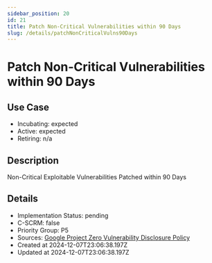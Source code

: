 ```yaml
---
sidebar_position: 20
id: 21
title: Patch Non-Critical Vulnerabilities within 90 Days
slug: /details/patchNonCriticalVulns90Days
---
```


# Patch Non-Critical Vulnerabilities within 90 Days

## Use Case
- Incubating: expected
- Active: expected
- Retiring: n/a

## Description

Non-Critical Exploitable Vulnerabilities Patched within 90 Days

## Details
- Implementation Status: pending
- C-SCRM: false
- Priority Group: P5
- Sources: [Google Project Zero Vulnerability Disclosure Policy](https://googleprojectzero.blogspot.com/p/vulnerability-disclosure-policy.html)
- Created at 2024-12-07T23:06:38.197Z
- Updated at 2024-12-07T23:06:38.197Z

